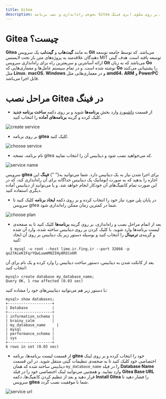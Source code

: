 ```yaml
---
title: Gitea
description: نحوه‌ی راه‌اندازی و نصب برنامه Gitea بر روی سکوی ابری فینگ.
---
```



<Platform>
  <PlatformHead platform="Gitea" title="برنامه Gitea" />
</Platform>

# Gitea چیست؟

**Gitea** به مانند **گیت‌هاب** و **گیت‌لب** یک سرویس **Git** می‌باشد. که توسط جامعه توسعه دهندگان علاقه‌مند به پروژه‌های متن باز تحت لایسنس MIT توسعه یافته است.
هدف گیتی ارائه آسانترین و سریعترین راه برای راه‌اندازی سرویس **Git** می‌باشد که به زبان **Go** نوشته شده است.
و در تمام سیستم عامل‌‌ها و معماری‌‌هایی که **Go** را پشتیبانی می‌کنند مثل **Linux**، **macOS**، **Windows** و در معماری‌هایی مثل **amd64**، **ARM** و **PowerPC** قابل اجرا می‌باشد.

# مراحل نصب Gitea در فینگ

- از قسمت [داشبورد](https://dashboard.fing.ir) وارد بخش **برنامه‌ها** شوید و بر روی دکمه **ساخت برنامه جدید** کلیک کرده و گزینه **برنامه‌‌های آماده** را انتخاب کنید.

![create service](/images/service-create.jpg)

- بر روی برنامه **gitea** کلیک کنید.

![choose service](/images/service-choose-gitea.jpg)

- نام برنامه، نسخه gitea که می‌خواهید نصب شود و دیتابیس آن را انتخاب نمایید.

![service name](/images/service-gitea-create.jpg)

<Notice variant="info">
  سرویس <b>gitea</b> برای اجرا شدن نیاز به یک دیتابیس دارد. شما می‌توانید به{" "}
  <b>فینگ</b> این اجازه را بدهید که به صورت اتوماتیک یک دیتابیس جداگانه برای آن
  راه‌اندازی کند، که در این صورت تمام کانفیگ‌های آن خودکار انجام خواهد شد. و یا
  می‌توانید از دیتابیس آماده دیگری استفاده کنید.
</Notice>

- در پایان پلن مورد نیاز خود را انتخاب کرده و بر روی دکمه **ایجاد برنامه** کلیک کنید تا سرویس gitea شما در کمترین زمان ممکن راه‌اندازی شود.

![choose plan](/images/choose-plan.jpg)

- بعد از اتمام مراحل نصب و راه‌اندازی، بر روی گزینه **برنامه‌ها** کلیک کنید تا به صفحه‌ی لیست برنامه‌‌ها وارد شوید. با کلیک کردن بر روی دیتابیس ساخته شده، وارد آن شده و گزینه‌ی **ترمینال** را انتخاب کنید و بوسیله دستور زیر یک دیتابیس بر روی آن ایجاد کنید:

```terminal
  $ mysql -u root --host lime.ir.fing.ir --port 32666 -p qo27AieKIFqrYQwLuwmM0ZIHy8RSCo6M
```

بعد از کانکت شدن به دیتابیس، دستور ساخت دیتابیس را وارد کرده و یک نام برای آن انتخاب کنید:

```
mysql> create database my_database_name;
Query OK, 1 row affected (0.03 sec)
```

با دستور زیر هم می‌توانید دیتابیس‌های خود را مشاده کنید:

```
mysql> show databases;
+--------------------+
| Database           |
+--------------------+
| information_schema |
| brainy_calm        |
| my_database_name     |
| mysql              |
| performance_schema |
| sys                |
+--------------------+
6 rows in set (0.03 sec)
```

- از قسمت لیست برنامه‌ها، برنامه ‌**gitea** خود را انتخاب کرده و بر روی لینک اختصاصی خود کلیک کنید تا به صحفه‌ی تنظیمات گیتی منتقل شوید.
  در این قسمت دیتابیس ساخته شده که همان `my_database_name` را در فیلد **Database Name** وارد نمایید.
  و همچنین می‌توانید لینک اختصاصی خود را در فیلد **Gitea Base URL** قرار دهید و بعد از تنظیم کردن کانفیگ‌ها، دکمه **Install Gitea** را فشار دهید تا سرویس **gitea** شما با موفقیت نصب گردد.

![service url](/images/service-gitea-url.jpg)
